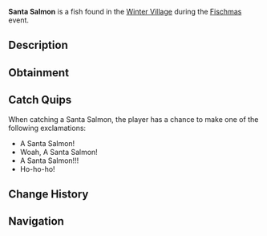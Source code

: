 {{FishInfobox
|image          = Santa Salmon.png
|rarity         = Limited
|event          = Fischmas
|sea            = First Sea
|location       = [[Fischmas]]
|sublocation    = 
|sources        = Basic Present, Fishing Rod, Supreme Present, Unique Present
|radar_location = 
|xp             = 130
|weather        = Rain, Clear
|time           = 
|season         = Spring, Winter
|bait           = Holly Berry
|base_weight    = 20
|base_value     = 120
|weight_range   = 12
|base_chance    = 50
|base_resil     = 70
}}
'''Santa Salmon''' is a {{Rarity|Limited}} fish found in the [[Winter Village]] during the [[Fischmas]] event.

== Description ==
{{Description|Santa Salmons are very old and heavy salmons. They also possess a jolly santa hat and a long white beard. How festive!|Bestiary Entry}}

== Obtainment ==
{{Description|Only can be caught during Fischmas24.|Bestiary Hint}}
{{Fish Availability|
Fischmas/Winter Village
|top_rods      = 
Ethereal Prism Rod\169841.05\354157.18;
Leviathan's Fang Rod\158821.19\210704.41;
No-Life Rod\157769.68\157769.68;
Seraphic Rod\156551.21\156551.21;
Fast Rod\155208.33\155208.33;
Training Rod\140000\255263.16;
Fortune Rod\94822.28\222956.73;
Kraken Rod\133089.32\196515.36;
Challenger's Rod\143401.98\143401.98;
Depthseeker Rod\143215.21\122219.15;
Rod Of The Forgotten Fang\142966.16\142966.16;
Avalanche Rod\141687.34\109578.72;
Verdant Shear Rod\135076.43\133533.65;
Zeus Rod\133447.92\133447.92;
Rod Of The Depths\129871.07\129871.07;
Blazebringer Rod\125937.5\125937.5;
Rod Of The Exalted One\124282.12\140105.76;
Volcanic Rod\118574.21\101272.59;
Trident Rod\111097.38\111097.38;
Free Spirit Rod\110820.66\110820.66;
Steady Rod\77781.28\55782.86
|recommended   = Ethereal Prism Rod
}}

== Catch Quips ==
When catching a Santa Salmon, the player has a chance to make one of the following exclamations:
* A Santa Salmon!
* Woah, A Santa Salmon!
* A Santa Salmon!!!
* Ho-ho-ho!

== Change History ==
{{Change History|{{subst:Current Version}}}}

== Navigation ==
{{Fish Navbox|Fischmas}}